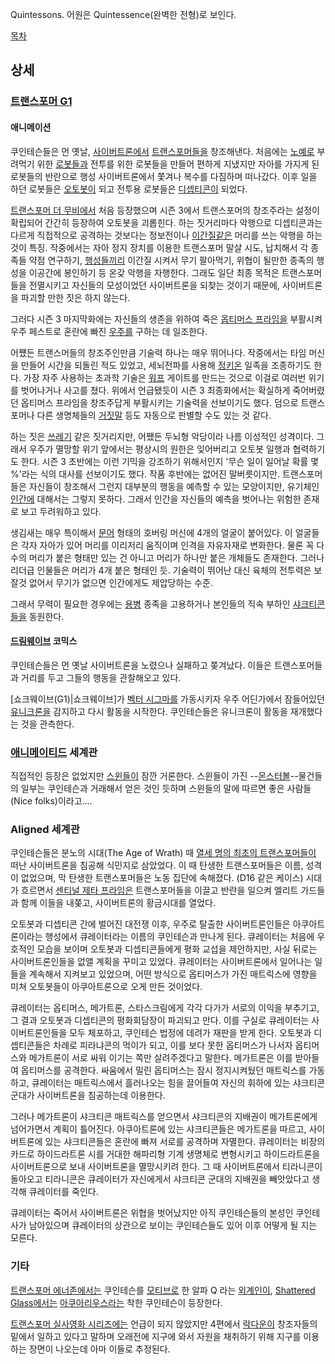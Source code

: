 Quintessons. 어원은 Quintessence(완벽한 전형)로 보인다.

[[목차]]
== 상세 ==
=== [[트랜스포머 G1]] ===
==== 애니메이션 ====
쿠인테슨들은 먼 옛날, [[사이버트론]]에서 [[트랜스포머]]들을 창조해낸다. 처음에는 [[노예]]로 부려먹기 위한 [[로봇]]들과 전투를 위한 로봇들을 만들어 편하게 지냈지만 자아를 가지게 된 로봇들의 반란으로 행성 사이버트론에서 쫓겨나 복수를 다짐하며 떠나갔다. 이후 일을 하던 로봇들은 [[오토봇]]이 되고 전투용 로봇들은 [[디셉티콘]]이 되었다.

[[트랜스포머 더 무비]]에서 처음 등장했으며 시즌 3에서 트랜스포머의 창조주라는 설정이 확립되어 간간히 등장하여 오토봇을 괴롭힌다. 하는 짓거리마다 악행으로 디셉티콘과는 다르게 직접적으로 공격하는 것보다는 정보전이나 [[이간질]]같은 머리를 쓰는 악행을 하는 것이 특징. 작중에서는 자아 정지 장치를 이용한 트랜스포머 말살 시도, 납치해서 각 종족들 약점 연구하기, [[행성]]들끼리 이간질 시켜서 무기 팔아먹기, 위협이 될만한 종족의 행성을 이공간에 봉인하기 등 온갖 악행을 자행한다. 그래도 일단 최종 목적은 트랜스포머들을 전멸시키고 자신들의 모성이었던 사이버트론을 되찾는 것이기 때문에, 사이버트론을 파괴할 만한 짓은 하지 않는다.

그러다 시즌 3 마지막화에는 자신들의 생존을 위하여 죽은 [[옵티머스 프라임]]을 부활시켜 우주 페스트로 혼란에 빠진 [[우주]]를 구하는 데 일조한다.

어쩄든 트랜스머들의 창조주인만큼 기술력 하나는 매우 뛰어나다. 작중에서는 타임 머신을 만들어 시간을 되돌린 적도 있었고, 세뇌전파를 사용해 [[정키온]] 일족을 조종하기도 한다. 가장 자주 사용하는 초과학 기술은 [[워프]] 게이트를 만드는 것으로 이걸로 여러번 위기를 벗어나거나 사고를 쳤다. 위에서 언급됐듯이 시즌 3 최종화에서는 확실하게 죽어버렸던 옵티머스 프라임을 창조주답게 부활시키는 기술력을 선보이기도 했다. 덤으로 트랜스포머나 다른 생명체들의 [[거짓말]] 등도 자동으로 판별할 수도 있는 것 같다.

하는 짓은 [[쓰레기]] 같은 짓거리지만, 어쨌든 두뇌형 악당이라 나름 이성적인 성격이다. 그래서 우주가 멸망할 위기 앞에서는 평상시의 원한은 잊어버리고 오토봇 일행과 협력하기도 한다. 시즌 3 초반에는 이런 기믹을 강조하기 위해서인지 '무슨 일이 일어날 확률 몇 %'라는 식의 대사를 선보이기도 했다. 작품 후반에는 없어진 말버릇이지만. 트랜스포머들은 자신들이 창조해서 그런지 대부분의 행동을 예측할 수 있는 모양이지만, 유기체인 [[인간]]에 대해서는 그렇지 못하다. 그래서 인간을 자신들의 예측을 벗어나는 위험한 존재로 보고 두려워하고 있다.

생김새는 매우 특이해서 [[문어]] 형태의 호버링 머신에 4개의 얼굴이 붙어있다. 이 얼굴들은 각자 자아가 있어 머리를 이리저리 움직이며 인격을 자유자재로 변화한다. 물론 꼭 다수의 머리가 붙은 형태만 있는 건 아니고 머리가 하나만 붙은 개체들도 존재한다. 그러나 리더급 인물들은 머리가 4개 붙은 형태인 듯. 기술력이 뛰어난 대신 육체의 전투력은 보잘것 없어서 무기가 없으면 인간에게도 제압당하는 수준.

그래서 무력이 필요한 경우에는 [[용병]] 종족을 고용하거나 본인들의 직속 부하인 [[샤크티콘]]들을 동원한다.

==== [[드림웨이브]] 코믹스 ====
쿠인테슨들은 먼 옛날 사이버트론을 노렸으나 실패하고 쫒겨났다. 이들은 트랜스포머들과 거리를 두고 그들의 행동을 관찰해오고 있다.

[쇼크웨이브(G1)|쇼크웨이브]가 [[벡터 시그마]]를 가동시키자 우주 어딘가에서 잠들어있던 [[유니크론]]을 감지하고 다시 활동을 시작한다. 쿠인테슨들은 유니크론이 활동을 재개했다는 것을 관측한다.

=== [[트랜스포머 애니메이티드|애니메이티드]] 세계관 ===
직접적인 등장은 없었지만 [[스윈들(애니메이티드)|스윈들]]이 잠깐 거론한다. 스윈들이 가진 --[[몬스터볼]]--물건들의 일부는 쿠인테슨과 거래해서 얻은 것인 듯하며 스윈들의 말에 따르면 좋은 사람들(Nice folks)이라고….

=== Aligned 세계관 ===
쿠인테슨들은 분노의 시대(The Age of Wrath) 때 [[열세 명의 최초의 트랜스포머들]]이 떠난 사이버트론을 침공해 식민지로 삼았었다. 이 때 탄생한 트랜스포머들은 이름, 성격이 없었으며, 막 탄생한 트랜스포머들은 노동 집단에 속해졌다. (D16 같은 케이스) 시대가 흐르면서 [[센티널 제타 프라임]]은 트랜스포머들을 이끌고 반란을 일으켜 엘리트 가드들과 함께 이들을 내쫒고, 사이버트론의 황금시대를 열었다.

오토봇과 디셉티콘 간에 벌어진 대전쟁 이후, 우주로 탈출한 사이버트론인들은 아쿠아트론이라는 행성에서 큐레이터라는 이름의 쿠인테슨과 만나게 된다. 큐레이터는 처음에 우호적인 모습을 보이며 오토봇과 디셉티콘들에게 평화 교섭을 제안하지만, 사실 뒤로는 사이버트론인들을 없앨 계획을 꾸미고 있었다. 큐레이터는 사이버트론에서 일어나는 일들을 계속해서 지켜보고 있었으며, 어떤 방식으로 옵티머스가 가진 매트릭스에 영향을 미쳐 오토봇들이 아쿠아트론으로 오게 만든 것이었다.

큐레이터는 옵티머스, 메가트론, 스타스크림에게 각각 다가가 서로의 이익을 부추기고, 그 결과 오토봇과 디셉티콘의 평화회담장이 파괴되고 만다. 이를 구실로 큐레이터는 사이버트론인들을 모두 체포하고, 쿠인테슨 법정에 데려가 재판을 받게 한다. 오토봇과 디셉티콘들은 차례로 피라냐콘의 먹이가 되고, 이를 보다 못한 옵티머스가 나서자 옵티머스와 메가트론이 서로 싸워 이기는 쪽만 살려주겠다고 말한다. 메가트론은 이를 받아들여 옵티머스를 공격한다. 싸움에서 밀린 옵티머스는 잠시 정지시켜뒀던 매트릭스를 가동하고, 큐레이터는 매트릭스에서 흘러나오는 힘을 끌어들여 자신의 휘하에 있는 샤크티콘 군대가 사이버트론을 침공하는데 이용한다. 

그러나 메가트론이 샤크티콘 매트릭스를 얻으면서 샤크티콘의 지배권이 메가트론에게 넘어가면서 계획이 틀어진다. 아쿠아트론에 있는 샤크티콘들은 메가트론을 따르고, 사이버트론에 있는 샤크티콘들은 혼란에 빠져 서로를 공격하며 자멸한다. 큐레이터는 비장의 카드로 하이드라트론 시를 거대한 해파리형 기계 생명체로 변형시키고 하이드라트론을 사이버트론으로 보내 사이버트론을 멸망시키려 한다. 그 때 사이버트론에서 티라니콘이 돌아오고 티라니콘은 큐레이터가 자신에게서 샤크티콘 군대의 지배권을 빼앗았다고 생각해 큐레이터를 죽인다.

큐레이터는 죽어서 사이버트론은 위협을 벗어났지만 아직 쿠인테슨들의 본성인 쿠인테사가 남아있으며 큐레이터의 상관으로 보이는 쿠인테슨들도 있어 이후 어떻게 될 지는 모른다.


=== 기타 ===
[[트랜스포머 에너존]]에서는 쿠인테슨를 [[모티브]]로 한 알파 Q 라는 [[외계인]]이, [[Shattered Glass]]에서는 [[아쿠아리우스]]라는 착한 쿠인테슨이 등장한다.

[[트랜스포머 실사영화 시리즈]]에는 언급이 되지 않았지만 4편에서 [[락다운(ROTF)|락다운]]이 창조자들의 밑에서 일하고 있다고 말하며 오래전에 지구에 와서 자원을 채취하기 위해 지구를 이용하는 장면이 나오는데 아마 이들로 추정된다.
